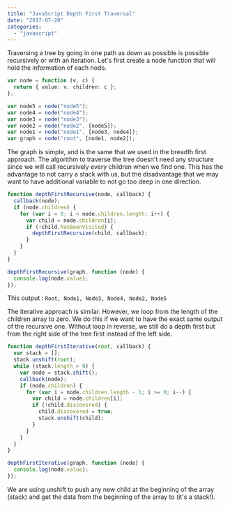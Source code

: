 ```yaml
---
title: "JavaScript Depth First Traversal"
date: "2017-07-20"
categories:
  - "javascript"
---
```


Traversing a tree by going in one path as down as possible is possible recursively or with an iteration. Let's first create a node function that will hold the information of each node.

```typescript
var node = function (v, c) {
  return { value: v, children: c };
};

var node5 = node("node5");
var node4 = node("node4");
var node3 = node("node3");
var node2 = node("node2", [node5]);
var node1 = node("node1", [node3, node4]);
var graph = node("root", [node1, node2]);
```

The graph is simple, and is the same that we used in the breadth first approach. The algorithm to traverse the tree doesn't need any structure since we will call recursively every children when we find one. This has the advantage to not carry a stack with us, but the disadvantage that we may want to have additional variable to not go too deep in one direction.

```typescript
function depthFirstRecursive(node, callback) {
  callback(node);
  if (node.children) {
    for (var i = 0; i < node.children.length; i++) {
      var child = node.children[i];
      if (!child.hasBeenVisited) {
        depthFirstRecursive(child, callback);
      }
    }
  }
}

depthFirstRecursive(graph, function (node) {
  console.log(node.value);
});
```

This output : `Root, Node1, Node3, Node4, Node2, Node5`

The iterative approach is similar. However, we loop from the length of the children array to zero. We do this if we want to have the exact same output of the recursive one. Without loop in reverse, we still do a depth first but from the right side of the tree first instead of the left side.

```typescript
function depthFirstIterative(root, callback) {
  var stack = [];
  stack.unshift(root);
  while (stack.length > 0) {
    var node = stack.shift();
    callback(node);
    if (node.children) {
      for (var i = node.children.length - 1; i >= 0; i--) {
        var child = node.children[i];
        if (!child.discovered) {
          child.discovered = true;
          stack.unshift(child);
        }
      }
    }
  }
}

depthFirstIterative(graph, function (node) {
  console.log(node.value);
});
```

We are using unshift to push any new child at the beginning of the array (stack) and get the data from the beginning of the array to (it's a stack!).
